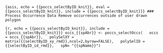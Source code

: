 ```{asis, echo = {{poccs_selectByID_knit}}, eval = {{poccs_selectByID_knit}}, include = {{poccs_selectByID_knit}}}
### Process Occurrence Data
Remove occurrences outside of user drawn polygon
```

```{r, echo = {{poccs_selectByID_knit}}, include = {{poccs_selectByID_knit}}}
occs_{{spAbr}} <- poccs_selectOccs(
  occs = occs_{{spAbr}},
  polySelXY = matrix({{selectByID_xy_rmd}},ncol=2,byrow=FALSE),
  polySelID = {{selectByID_id_rmd}},
  spN= "{{spName}}")
```

